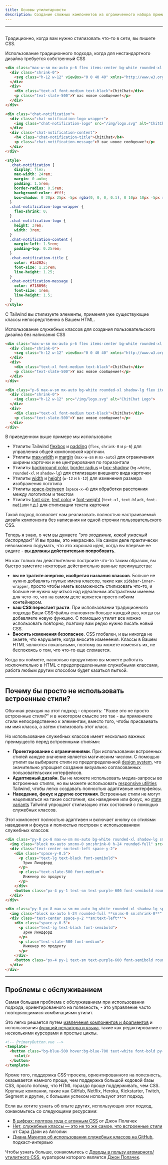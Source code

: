 ```yaml
---
title: Основы утилитарности
description: Создание сложных компонентов из ограниченного набора примитивных утилит.
---
```



---

## <Heading hidden>Обзор</Heading>

Традиционно, когда вам нужно стилизовать что-то в сети, вы пишете CSS.

<TipBad>Использование традиционного подхода, когда для нестандартного дизайна требуется собственный CSS</TipBad>

```html {{ example: true }}
<div class="max-w-sm mx-auto p-6 flex items-center bg-white rounded-xl shadow-lg space-x-4">
  <div class="shrink-0">
    <svg class="h-12 w-12" viewBox="0 0 40 40" xmlns="http://www.w3.org/2000/svg"><defs><linearGradient x1="50%" y1="0%" x2="50%" y2="100%" id="a"><stop stop-color="#2397B3" offset="0%"/><stop stop-color="#13577E" offset="100%"/></linearGradient><linearGradient x1="50%" y1="0%" x2="50%" y2="100%" id="b"><stop stop-color="#73DFF2" offset="0%"/><stop stop-color="#47B1EB" offset="100%"/></linearGradient></defs><g fill="none" fill-rule="evenodd"><path d="M28.872 22.096c.084.622.128 1.258.128 1.904 0 7.732-6.268 14-14 14-2.176 0-4.236-.496-6.073-1.382l-6.022 2.007c-1.564.521-3.051-.966-2.53-2.53l2.007-6.022A13.944 13.944 0 0 1 1 24c0-7.331 5.635-13.346 12.81-13.95A9.967 9.967 0 0 0 13 14c0 5.523 4.477 10 10 10a9.955 9.955 0 0 0 5.872-1.904z" fill="url(#a)" transform="translate(1 1)"/><path d="M35.618 20.073l2.007 6.022c.521 1.564-.966 3.051-2.53 2.53l-6.022-2.007A13.944 13.944 0 0 1 23 28c-7.732 0-14-6.268-14-14S15.268 0 23 0s14 6.268 14 14c0 2.176-.496 4.236-1.382 6.073z" fill="url(#b)" transform="translate(1 1)"/><path d="M18 17a2 2 0 1 0 0-4 2 2 0 0 0 0 4zM24 17a2 2 0 1 0 0-4 2 2 0 0 0 0 4zM30 17a2 2 0 1 0 0-4 2 2 0 0 0 0 4z" fill="#FFF"/></g></svg>
  </div>
  <div>
    <div class="text-xl font-medium text-black">ChitChat</div>
    <p class="text-slate-500">У вас новое сообщение!</p>
  </div>
</div>
```

```html
<div class="chat-notification">
  <div class="chat-notification-logo-wrapper">
    <img class="chat-notification-logo" src="/img/logo.svg" alt="ChitChat Logo">
  </div>
  <div class="chat-notification-content">
    <h4 class="chat-notification-title">ChitChat</h4>
    <p class="chat-notification-message">У вас новое сообщение!</p>
  </div>
</div>

<style>
  .chat-notification {
    display: flex;
    max-width: 24rem;
    margin: 0 auto;
    padding: 1.5rem;
    border-radius: 0.5rem;
    background-color: #fff;
    box-shadow: 0 20px 25px -5px rgba(0, 0, 0, 0.1), 0 10px 10px -5px rgba(0, 0, 0, 0.04);
  }
  .chat-notification-logo-wrapper {
    flex-shrink: 0;
  }
  .chat-notification-logo {
    height: 3rem;
    width: 3rem;
  }
  .chat-notification-content {
    margin-left: 1.5rem;
    padding-top: 0.25rem;
  }
  .chat-notification-title {
    color: #1a202c;
    font-size: 1.25rem;
    line-height: 1.25;
  }
  .chat-notification-message {
    color: #718096;
    font-size: 1rem;
    line-height: 1.5;
  }
</style>
```

С Tailwind вы стилизуете элементы, применяя уже существующие классы непосредственно в Вашем HTML.

<TipGood>Использование служебных классов для создания пользовательского дизайна без написания CSS</TipGood>

```html {{ example: true }}
<div class="max-w-sm mx-auto p-6 flex items-center bg-white rounded-xl shadow-lg space-x-4">
  <div class="shrink-0">
    <svg class="h-12 w-12" viewBox="0 0 40 40" xmlns="http://www.w3.org/2000/svg"><defs><linearGradient x1="50%" y1="0%" x2="50%" y2="100%" id="a"><stop stop-color="#2397B3" offset="0%"/><stop stop-color="#13577E" offset="100%"/></linearGradient><linearGradient x1="50%" y1="0%" x2="50%" y2="100%" id="b"><stop stop-color="#73DFF2" offset="0%"/><stop stop-color="#47B1EB" offset="100%"/></linearGradient></defs><g fill="none" fill-rule="evenodd"><path d="M28.872 22.096c.084.622.128 1.258.128 1.904 0 7.732-6.268 14-14 14-2.176 0-4.236-.496-6.073-1.382l-6.022 2.007c-1.564.521-3.051-.966-2.53-2.53l2.007-6.022A13.944 13.944 0 0 1 1 24c0-7.331 5.635-13.346 12.81-13.95A9.967 9.967 0 0 0 13 14c0 5.523 4.477 10 10 10a9.955 9.955 0 0 0 5.872-1.904z" fill="url(#a)" transform="translate(1 1)"/><path d="M35.618 20.073l2.007 6.022c.521 1.564-.966 3.051-2.53 2.53l-6.022-2.007A13.944 13.944 0 0 1 23 28c-7.732 0-14-6.268-14-14S15.268 0 23 0s14 6.268 14 14c0 2.176-.496 4.236-1.382 6.073z" fill="url(#b)" transform="translate(1 1)"/><path d="M18 17a2 2 0 1 0 0-4 2 2 0 0 0 0 4zM24 17a2 2 0 1 0 0-4 2 2 0 0 0 0 4zM30 17a2 2 0 1 0 0-4 2 2 0 0 0 0 4z" fill="#FFF"/></g></svg>
  </div>
  <div>
    <div class="text-xl font-medium text-black">ChitChat</div>
    <p class="text-slate-500">У вас новое сообщение!</p>
  </div>
</div>
```

```html
<div class="p-6 max-w-sm mx-auto bg-white rounded-xl shadow-lg flex items-center space-x-4">
  <div class="shrink-0">
    <img class="h-12 w-12" src="/img/logo.svg" alt="ChitChat Logo">
  </div>
  <div>
    <div class="text-xl font-medium text-black">ChitChat</div>
    <p class="text-slate-500">У вас новое сообщение!</p>
  </div>
</div>
```

В приведенном выше примере мы использовали:

- Утилиты Tailwind [flexbox](/docs/display#flex) и [padding](/docs/padding) (`flex`, `shrink-0` и `p-6`) для управления общей компоновкой карточки.
- Утилиты [max-width](/docs/max-width) и [margin](/docs/margin) (`max-w-sm` и `mx-auto`) для ограничения ширины карточки и ее центрирования по горизонтали
- Утилиты [background color](/docs/background-color), [border radius](/docs/border-radius) и [box-shadow](/docs/box-shadow) (`bg-white`, `rounded-xl` и `shadow-lg`) для стилизации внешнего вида карточки
- Утилиты [width](/docs/width) и [height](/docs/height) (`w-12` и `h-12`) для изменения размера изображения логотипа
- Утилиты [space-between](/docs/space) (`space-x-4`) для обработки расстояния между логотипом и текстом
- Утилиты [font size](/docs/font-size), [text color](/docs/text-color) и [font-weight](/docs/font-weight) (`text-xl`, `text-black`, `font-medium`и т.д.) для стилизации текста карточки

Такой подход позволяет нам реализовать полностью настраиваемый дизайн компонента без написания ни одной строчки пользовательского CSS.

Теперь я знаю, о чем вы думаете _"это злодеяние, какой ужасный беспорядок!"_ И вы правы, это некрасиво. На самом деле практически невозможно подумать, что это хорошая идея, когда вы впервые ее видите - **вы должны действительно попробовать**.

Но как только вы действительно построите что-то таким образом, вы быстро заметите некоторые действительно важные преимущества:

- **вы не тратите энергию, изобретая названия классов**. Больше не нужно добавлять глупые имена классов, такие как `sidebar-inner-wrapper`, просто чтобы иметь возможность стилизовать что-то, и больше не нужно мучиться над идеальным абстрактным именем для чего-то, что на самом деле является просто гибким контейнером.
- **ваш CSS перестает расти**. При использовании традиционного подхода Ваши CSS-файлы становятся больше каждый раз, когда вы добавляете новую функцию. С помощью утилит все можно использовать повторно, поэтому вам редко нужно писать новый CSS.
- **Вносить изменения безопаснее**. CSS глобален, и вы никогда не знаете, что нарушаете, когда вносите изменения. Классы в Вашем HTML являются локальными, поэтому вы можете изменять их, не беспокоясь о том, что что-то еще сломается.

Когда вы поймете, насколько продуктивно вы можете работать исключительно в HTML с предопределенными служебными классами, работа любым другим способом будет казаться пыткой.

---

## Почему бы просто не использовать встроенные стили?

Обычная реакция на этот подход - спросить: "Разве это не просто встроенные стили?" и в некотором смысле это так - вы применяете стили непосредственно к элементам, вместо того, чтобы присваивать им имя класса, а затем стилизовать этот класс.

Но использование служебных классов имеет несколько важных преимуществ перед встроенными стилями:

- **Проектирование с ограничениями**. При использовании встроенных стилей каждое значение является магическим числом. С помощью утилит вы выбираете стили из предопределенной [design system](/docs/theme), что значительно упрощает создание визуально согласованных пользовательских интерфейсов.
- **Адаптивный дизайн**. Вы не можете использовать медиа-запросы во встроенных стилях, но вы можете использовать [responsive utilities](/docs/responsive-design) Tailwind, чтобы легко создавать полностью адаптивные интерфейсы.
- **Наведение, фокус и другие состояния**. Встроенные стили не могут нацеливаться на такие состояния, как наведение или фокус, но [state variants](/docs/hover-focus-and-other-states) Tailwind упрощают стилизацию этих состояний с помощью служебных классов.

Этот компонент полностью адаптивен и включает кнопку со стилями наведения и фокуса и полностью построен с использованием служебных классов:

```html {{ example: true }}
<div class="py-8 px-8 max-w-sm mx-auto bg-white rounded-xl shadow-lg sm:flex sm:items-center space-y-2 sm:space-y-0 sm:space-x-6 sm:py-4">
  <img class="block mx-auto sm:mx-0 sm:shrink-0 h-24 rounded-full" src="/img/erin-lindford.jpg" alt="Женское лицо" />
  <div class="text-center sm:text-left space-y-2">
    <div class="space-y-0.5">
      <p class="text-lg text-black font-semibold">
        Эрин Линдфорд
      </p>
      <p class="text-slate-500 font-medium">
        Инженер по продукту
      </p>
    </div>
    <button class="px-4 py-1 text-sm text-purple-600 font-semibold rounded-full border border-purple-200 hover:text-white hover:bg-purple-600 hover:border-transparent focus:outline-none focus:ring-2 focus:ring-purple-600 focus:ring-offset-2">Message</button>
  </div>
</div>
```

```html
<div class="py-8 px-8 max-w-sm mx-auto bg-white rounded-xl shadow-lg space-y-2 **sm:py-4 sm:flex sm:items-center sm:space-y-0 sm:space-x-6**">
  <img class="block mx-auto h-24 rounded-full **sm:mx-0 sm:shrink-0**" src="/img/erin-lindford.jpg" alt="Женское лицо" />
  <div class="text-center space-y-2 **sm:text-left**">
    <div class="space-y-0.5">
      <p class="text-lg text-black font-semibold">
        Эрин Линдфорд
      </p>
      <p class="text-slate-500 font-medium">
        Инженер по продукту
      </p>
    </div>
    <button class="px-4 py-1 text-sm text-purple-600 font-semibold rounded-full border border-purple-200 **hover:text-white hover:bg-purple-600 hover:border-transparent focus:outline-none focus:ring-2 focus:ring-purple-600 focus:ring-offset-2**">Сообщение</button>
  </div>
</div>
```

---

## Проблемы с обслуживанием

Самая большая проблема с обслуживанием при использовании подхода, ориентированного на полезность, - это управление часто повторяющимися комбинациями утилит.

Это легко решается путем [извлечения компонентов и фрагментов](/docs/reusing-styles#extracting-components-and-partials) и использования [функций редактора и языка](/docs/reusing-styles#using-editor-and-language-features), такие как редактирование с несколькими курсорами и простые циклы.

```html
<!-- PrimaryButton.vue -->
<template>
  <button class="bg-blue-500 hover:bg-blue-700 text-white font-bold py-2 px-4 rounded">
    <slot/>
  </button>
</template>
```

Кроме того, поддержка CSS-проекта, ориентированного на полезность, оказывается намного проще, чем поддержка большой кодовой базы CSS, просто потому, что HTML гораздо проще поддерживать, чем CSS. Крупные компании, такие как GitHub, Netflix, Heroku, Kickstarter, Twitch, Segment и другие, с большим успехом используют этот подход.

Если вы хотите узнать об опыте других, использующих этот подход, ознакомьтесь со следующими ресурсами:

- [В цифрах: полтора года с атомным CSS](https://medium.com/@johnpolacek/by-the-numbers-a-year-and-half-with-atomic-css-39d75b1263b4) от Джон Полачек
- [Нет, служебные классы — это не то же самое, что встроенные стили](https://frontstuff.io/no-utility-classes-arent-the-same-as-inline-styles) от Сара Даян из Алголии
- [Диана Маунтэр об использовании служебных классов на GitHub](http://www.fullstackradio.com/75), подкаст-интервью

Чтобы узнать больше, ознакомьтесь с [Доводы в пользу атомарного/утилитного CSS](https://johnpolacek.github.io/the-case-for-atomic-css/), куратором которого является [Джон Полачек](https://twitter.com/johnpolacek).
